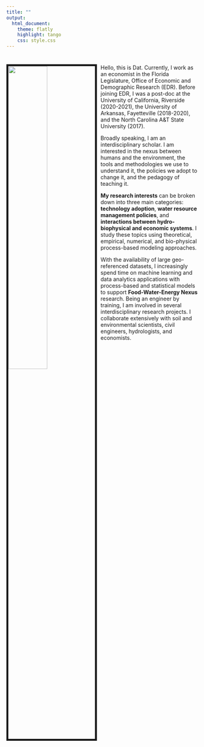 ```yaml
---
title: ""
output: 
  html_document:
    theme: flatly
    highlight: tango
    css: style.css
---
```



#
#
<link rel="stylesheet" href="style.css" type="text/css">

<img src="images/My_profile_pic_resized.jpg" style="width:45%; border:5px solid; margin-right: 10px" align="left">

<style>
body {
text-align: left}
</style>

<!-- <style> -->
<!-- body { -->
<!-- text-align: justify -->
<!-- font-style: italic; color: black -->
<!-- font-family: times new roman} -->
<!-- </style> -->

<style>
.main-container {
  max-width: 100% !important;
  margin: auto;
}
</style>



Hello, this is Dat. Currently, I work as an economist in the Florida Legislature, Office of Economic and Demographic Research (EDR). Before joining EDR, I was a post-doc at the University of California, Riverside (2020-2021), the University of Arkansas, Fayetteville (2018-2020), and the North Carolina A&T State University (2017).

Broadly speaking, I am an interdisciplinary scholar. I am interested in the nexus between humans and the environment, the tools and methodologies we use to understand it, the policies we adopt to change it, and the pedagogy of teaching it.

**My research interests** can be broken down into three main categories: **technology adoption**, **water resource management policies**, and **interactions between hydro-biophysical and economic systems**. I study these topics using theoretical, empirical, numerical, and bio-physical process-based modeling approaches. 

With the availability of large geo-referenced datasets, I increasingly spend time on machine learning and data analytics applications with process-based and statistical models to support **Food-Water-Energy Nexus** research. Being an engineer by training, I am involved in several interdisciplinary research projects. I collaborate extensively with soil and environmental scientists, civil engineers, hydrologists, and economists.

<!-- #### -->
<!-- #### **Technology Adoption** -->
<!-- ### -->
<!-- ### -->

<!-- ### -->
<!-- #### **Resource Management Policies** -->
<!-- ### -->

<!-- ### -->
<!-- #### **Interactions Between Hydro-Biophysical and Economic System** -->
<!-- ### -->

